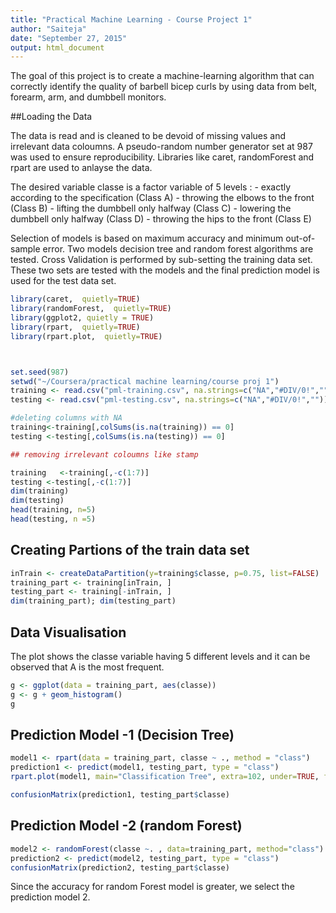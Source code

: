 ```yaml
---
title: "Practical Machine Learning - Course Project 1"
author: "Saiteja"
date: "September 27, 2015"
output: html_document
---
```

The goal of this project is to create a machine-learning algorithm that can correctly identify the quality of barbell bicep curls by using data from belt, forearm, arm, and dumbbell monitors. 

##Loading the Data

The data is read and is cleaned to be devoid of missing values and irrelevant data coloumns. A pseudo-random number generator set at 987 was used to ensure reproducibility. Libraries like caret, randomForest and rpart are used to anlayse the data.

The desired variable classe is a factor variable of 5 levels :
- exactly according to the specification (Class A)
- throwing the elbows to the front (Class B)
- lifting the dumbbell only halfway (Class C)
- lowering the dumbbell only halfway (Class D)
- throwing the hips to the front (Class E)

Selection of models is based on maximum accuracy and minimum  out-of-sample error. Two models decision tree and random forest algorithms are tested. 
Cross Validation is performed by sub-setting the training data set. These two sets are tested with the models and the final prediction model is used for the test data set.


```r
library(caret,  quietly=TRUE)
library(randomForest,  quietly=TRUE)
library(ggplot2, quietly = TRUE)
library(rpart,  quietly=TRUE)
library(rpart.plot,  quietly=TRUE)



set.seed(987)
setwd("~/Coursera/practical machine learning/course proj 1")
training <- read.csv("pml-training.csv", na.strings=c("NA","#DIV/0!",""))
testing <- read.csv("pml-testing.csv", na.strings=c("NA","#DIV/0!",""))

#deleting columns with NA
training<-training[,colSums(is.na(training)) == 0]
testing <-testing[,colSums(is.na(testing)) == 0]

## removing irrelevant coloumns like stamp

training   <-training[,-c(1:7)]
testing <-testing[,-c(1:7)]
dim(training)
dim(testing)
head(training, n=5)
head(testing, n =5)
```

## Creating Partions of the train data set
```r
inTrain <- createDataPartition(y=training$classe, p=0.75, list=FALSE)
training_part <- training[inTrain, ]
testing_part <- training[-inTrain, ]
dim(training_part); dim(testing_part)

```

## Data Visualisation
The plot shows the classe variable having 5 different levels and it can be observed that A is the most frequent.
```r
g <- ggplot(data = training_part, aes(classe))
g <- g + geom_histogram()
g
```

## Prediction Model -1 (Decision Tree)
```r
model1 <- rpart(data = training_part, classe ~ ., method = "class")
prediction1 <- predict(model1, testing_part, type = "class")
rpart.plot(model1, main="Classification Tree", extra=102, under=TRUE, faclen=0)
```

```r

confusionMatrix(prediction1, testing_part$classe)
```

## Prediction Model -2 (random Forest)
```r
model2 <- randomForest(classe ~. , data=training_part, method="class")
prediction2 <- predict(model2, testing_part, type = "class")
confusionMatrix(prediction2, testing_part$classe)

```

Since the accuracy for random Forest model is greater, we select the prediction model 2.
